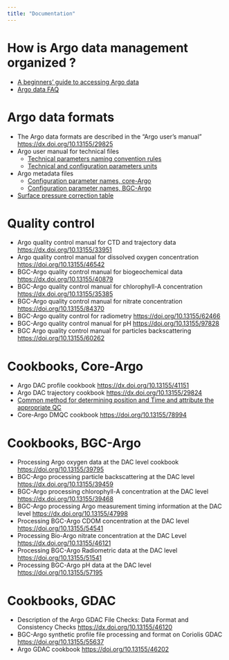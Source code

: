 ```yaml
---
title: "Documentation"
---
```


# How is Argo data management organized ?  
- [A beginners' guide to accessing Argo data](https://argo.ucsd.edu/data/how-to-use-argo-files/){target="_blank"}
- [Argo data FAQ](https://argo.ucsd.edu/data/data-faq/){target="_blank"}

# Argo data formats
- The Argo data formats are described in the "Argo user's manual" [https://dx.doi.org/10.13155/29825](https://dx.doi.org/10.13155/29825){target="_blank"}
- Argo user manual for technical files
  - [Technical parameters naming convention rules](docs/Technical_Naming_Convention_rules_V4.doc){target="_blank"}
  - [Technical and configuration parameters units](docs/TableTechAndConfUnitsV2.3.xlsx){target="_blank"}
- Argo metadata files
  - [Configuration parameter names, core-Argo](docs/Core_Argo_ConfigurationParameterNames_20220801.xlsx){target="_blank"}
  - [Configuration parameter names, BGC-Argo](docs/Bio_Argo_Configuration_Parameter_Names_V1.0_20241219.xlsx){target="_blank"}
- [Surface pressure correction table](docs/SurfacePressureCorrectionTable.xls){target="_blank"}

# Quality control
- Argo quality control manual for CTD and trajectory data [https://dx.doi.org/10.13155/33951](https://dx.doi.org/10.13155/33951){target="_blank"}
- Argo quality control manual for dissolved oxygen concentration [https://doi.org/10.13155/46542](https://doi.org/10.13155/46542){target="_blank"}
- BGC-Argo quality control manual for biogeochemical data [https://dx.doi.org/10.13155/40879](https://dx.doi.org/10.13155/40879){target="_blank"}
- BGC-Argo quality control manual for chlorophyll-A concentration [https://dx.doi.org/10.13155/35385](https://dx.doi.org/10.13155/35385){target="_blank"}
- BGC-Argo quality control manual for nitrate concentration [https://doi.org/10.13155/84370](https://doi.org/10.13155/84370){target="_blank"}
- BGC-Argo quality control for radiometry [https://doi.org/10.13155/62466](https://doi.org/10.13155/62466){target="_blank"}
- BGC-Argo quality control manual for pH [https://doi.org/10.13155/97828](https://doi.org/10.13155/97828){target="_blank"}
- BGC Argo quality control manual for particles backscattering [https://doi.org/10.13155/60262](https://doi.org/10.13155/60262){target="_blank"}

# Cookbooks, Core-Argo
- Argo DAC profile cookbook [https://dx.doi.org/10.13155/41151](https://dx.doi.org/10.13155/41151){target="_blank"}
- Argo DAC trajectory cookbook [https://dx.doi.org/10.13155/29824](https://dx.doi.org/10.13155/29824){target="_blank"}
- [Common method for determining position and Time and attribute the appropriate QC](docs/Method-Position-Time-QC.pdf){target="_blank"}
- Core-Argo DMQC cookbook [https://doi.org/10.13155/78994](https://doi.org/10.13155/78994){target="_blank"}
 
# Cookbooks, BGC-Argo
- Processing Argo oxygen data at the DAC level cookbook [https://doi.org/10.13155/39795](https://doi.org/10.13155/39795){target="_blank"}
- BGC-Argo processing particle backscattering at the DAC level [https://dx.doi.org/10.13155/39459](https://dx.doi.org/10.13155/39459){target="_blank"}
- BGC-Argo processing chlorophyll-A concentration at the DAC level [https://dx.doi.org/10.13155/39468](https://dx.doi.org/10.13155/39468){target="_blank"}
- BGC-Argo processing Argo measurement timing information at the DAC level [https://dx.doi.org/10.13155/47998](https://dx.doi.org/10.13155/47998){target="_blank"}
- Processing BGC-Argo CDOM concentration at the DAC level [https://doi.org/10.13155/54541](https://doi.org/10.13155/54541){target="_blank"}
- Processing Bio-Argo nitrate concentration at the DAC Level [https://dx.doi.org/10.13155/46121](https://dx.doi.org/10.13155/46121){target="_blank"}
- Processing BGC-Argo Radiometric data at the DAC level [https://doi.org/10.13155/51541](https://doi.org/10.13155/51541){target="_blank"}
- Processing BGC-Argo pH data at the DAC level [https://doi.org/10.13155/57195](https://doi.org/10.13155/57195){target="_blank"}

# Cookbooks, GDAC
- Description of the Argo GDAC File Checks: Data Format and Consistency Checks [https://dx.doi.org/10.13155/46120](https://dx.doi.org/10.13155/46120){target="_blank"}
- BGC-Argo synthetic profile file processing and format on Coriolis GDAC [https://doi.org/10.13155/55637](https://doi.org/10.13155/55637){target="_blank"}
- Argo GDAC cookbook [https://doi.org/10.13155/46202](https://doi.org/10.13155/46202){target="_blank"}

